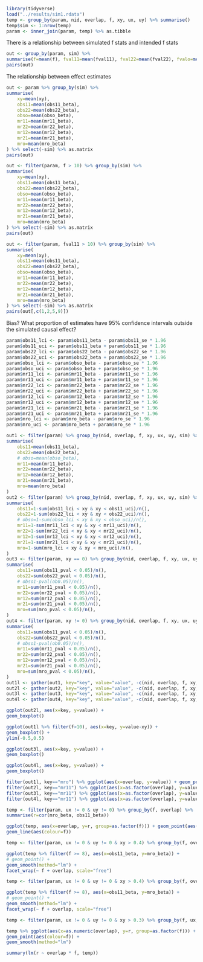 
```r
library(tidyverse)
load("../results/sim1.rdata")
temp <- group_by(param, nid, overlap, f, xy, ux, uy) %>% summarise()
temp$sim <- 1:nrow(temp)
param <- inner_join(param, temp) %>% as.tibble
```

There is a relationship between simulated f stats and intended f stats

```r
out <- group_by(param, sim) %>%
summarise(f=mean(f), fval11=mean(fval11), fval22=mean(fval22), fvalo=mean(fvalo)) %>% select(-sim) %>% as.matrix %>% log
pairs(out)
```

The relationship between effect estimates

```r

out <- param %>% group_by(sim) %>%
summarise(
	xy=mean(xy),
	obs11=mean(obs11_beta),
	obs22=mean(obs22_beta),
	obso=mean(obso_beta),
	mr11=mean(mr11_beta),
	mr22=mean(mr22_beta),
	mr12=mean(mr12_beta),
	mr21=mean(mr21_beta),
	mro=mean(mro_beta)
) %>% select(-sim) %>% as.matrix
pairs(out)

out <- filter(param, f > 10) %>% group_by(sim) %>%
summarise(
	xy=mean(xy),
	obs11=mean(obs11_beta),
	obs22=mean(obs22_beta),
	obso=mean(obso_beta),
	mr11=mean(mr11_beta),
	mr22=mean(mr22_beta),
	mr12=mean(mr12_beta),
	mr21=mean(mr21_beta),
	mro=mean(mro_beta)
) %>% select(-sim) %>% as.matrix
pairs(out)

out <- filter(param, fval11 > 10) %>% group_by(sim) %>%
summarise(
	xy=mean(xy),
	obs11=mean(obs11_beta),
	obs22=mean(obs22_beta),
	obso=mean(obso_beta),
	mr11=mean(mr11_beta),
	mr22=mean(mr22_beta),
	mr12=mean(mr12_beta),
	mr21=mean(mr21_beta),
	mro=mean(mro_beta)
) %>% select(-sim) %>% as.matrix
pairs(out[,c(1,2,5,9)])

```

Bias? What proportion of estimates have 95% confidence intervals outside the simulated causal effect?

```r
param$obs11_lci <- param$obs11_beta - param$obs11_se * 1.96
param$obs11_uci <- param$obs11_beta + param$obs11_se * 1.96
param$obs22_lci <- param$obs22_beta - param$obs22_se * 1.96
param$obs22_uci <- param$obs22_beta + param$obs22_se * 1.96
param$obso_lci <- param$obso_beta - param$obso_se * 1.96
param$obso_uci <- param$obso_beta + param$obso_se * 1.96
param$mr11_lci <- param$mr11_beta - param$mr11_se * 1.96
param$mr11_uci <- param$mr11_beta + param$mr11_se * 1.96
param$mr22_lci <- param$mr22_beta - param$mr22_se * 1.96
param$mr22_uci <- param$mr22_beta + param$mr22_se * 1.96
param$mr12_lci <- param$mr12_beta - param$mr12_se * 1.96
param$mr12_uci <- param$mr12_beta + param$mr12_se * 1.96
param$mr21_lci <- param$mr21_beta - param$mr21_se * 1.96
param$mr21_uci <- param$mr21_beta + param$mr21_se * 1.96
param$mro_lci <- param$mro_beta - param$mro_se * 1.96
param$mro_uci <- param$mro_beta + param$mro_se * 1.96

out1 <- filter(param) %>% group_by(nid, overlap, f, xy, ux, uy, sim) %>%
summarise(
	obs11=mean(obs11_beta),
	obs22=mean(obs22_beta),
	# obso=mean(obso_beta),
	mr11=mean(mr11_beta),
	mr22=mean(mr22_beta),
	mr12=mean(mr12_beta),
	mr21=mean(mr21_beta),
	mro=mean(mro_beta)
)
out2 <- filter(param) %>% group_by(nid, overlap, f, xy, ux, uy, sim) %>%
summarise(
	obs11=1-sum(obs11_lci < xy & xy < obs11_uci)/n(),
	obs22=1-sum(obs22_lci < xy & xy < obs22_uci)/n(),
	# obso=1-sum(obso_lci < xy & xy < obso_uci)/n(),
	mr11=1-sum(mr11_lci < xy & xy < mr11_uci)/n(),
	mr22=1-sum(mr22_lci < xy & xy < mr22_uci)/n(),
	mr12=1-sum(mr12_lci < xy & xy < mr12_uci)/n(),
	mr21=1-sum(mr21_lci < xy & xy < mr21_uci)/n(),
	mro=1-sum(mro_lci < xy & xy < mro_uci)/n(),
)
out3 <- filter(param, xy == 0) %>% group_by(nid, overlap, f, xy, ux, uy, sim) %>%
summarise(
	obs11=sum(obs11_pval < 0.05)/n(),
	obs22=sum(obs22_pval < 0.05)/n(),
	# obso1-pval(ob0.05)/n(),
	mr11=sum(mr11_pval < 0.05)/n(),
	mr22=sum(mr22_pval < 0.05)/n(),
	mr12=sum(mr12_pval < 0.05)/n(),
	mr21=sum(mr21_pval < 0.05)/n(),
	mro=sum(mro_pval < 0.05)/n(),
)
out4 <- filter(param, xy != 0) %>% group_by(nid, overlap, f, xy, ux, uy, sim) %>%
summarise(
	obs11=sum(obs11_pval < 0.05)/n(),
	obs22=sum(obs22_pval < 0.05)/n(),
	# obso1-pval(ob0.05)/n(),
	mr11=sum(mr11_pval < 0.05)/n(),
	mr22=sum(mr22_pval < 0.05)/n(),
	mr12=sum(mr12_pval < 0.05)/n(),
	mr21=sum(mr21_pval < 0.05)/n(),
	mro=sum(mro_pval < 0.05)/n(),
)
out1l <- gather(out1, key="key", value="value", -c(nid, overlap, f, xy, ux, uy, sim))
out2l <- gather(out2, key="key", value="value", -c(nid, overlap, f, xy, ux, uy, sim))
out3l <- gather(out3, key="key", value="value", -c(nid, overlap, f, xy, ux, uy, sim))
out4l <- gather(out4, key="key", value="value", -c(nid, overlap, f, xy, ux, uy, sim))

ggplot(out2l, aes(x=key, y=value)) +
geom_boxplot()

ggplot(out1l %>% filter(f>10), aes(x=key, y=value-xy)) +
geom_boxplot() +
ylim(-0.5,0.5)

ggplot(out3l, aes(x=key, y=value)) +
geom_boxplot()

ggplot(out4l, aes(x=key, y=value)) +
geom_boxplot()

filter(out1l, key=="mro") %>% ggplot(aes(x=overlap, y=value)) + geom_point(aes(colour=f <11)) + ylim(-1,1) + geom_smooth(method="lm",aes(colour=f<11))
filter(out2l, key=="mr11") %>% ggplot(aes(x=as.factor(overlap), y=value)) + geom_violin()
filter(out3l, key=="mr11") %>% ggplot(aes(x=as.factor(overlap), y=value)) + geom_violin()
filter(out4l, key=="mr11") %>% ggplot(aes(x=as.factor(overlap), y=value)) + geom_violin()

```


```r
temp <- filter(param, ux != 0 & uy != 0) %>% group_by(f, overlap) %>%
summarise(r=cor(mro_beta, obs11_beta))

ggplot(temp, aes(x=overlap, y=r, group=as.factor(f))) + geom_point(aes(colour=f)) +
geom_line(aes(colour=f))

temp <- filter(param, ux != 0 & uy != 0 & xy > 0.4) %>% group_by(f, overlap) %>% select(mro_beta, obs11_beta)

ggplot(temp %>% filter(f >= 8), aes(x=obs11_beta, y=mro_beta)) +
# geom_point() +
geom_smooth(method="lm") +
facet_wrap(~ f + overlap, scale="free")

temp <- filter(param, ux != 0 & uy != 0 & xy > 0.4) %>% group_by(f, overlap) %>% select(mro_beta, obs11_beta)

ggplot(temp %>% filter(f >= 8), aes(x=obs11_beta, y=mro_beta)) +
# geom_point() +
geom_smooth(method="lm") +
facet_wrap(~ f + overlap, scale="free")

temp <- filter(param, ux != 0 & uy != 0 & xy > 0.3) %>% group_by(f, ux, uy, overlap) %>% summarise(r=cor(mro_beta, obs11_beta), n=n())

temp %>% ggplot(aes(x=as.numeric(overlap), y=r, group=as.factor(f))) +
geom_point(aes(colour=f)) +
geom_smooth(method="lm")

summary(lm(r ~ overlap * f, temp))

```

